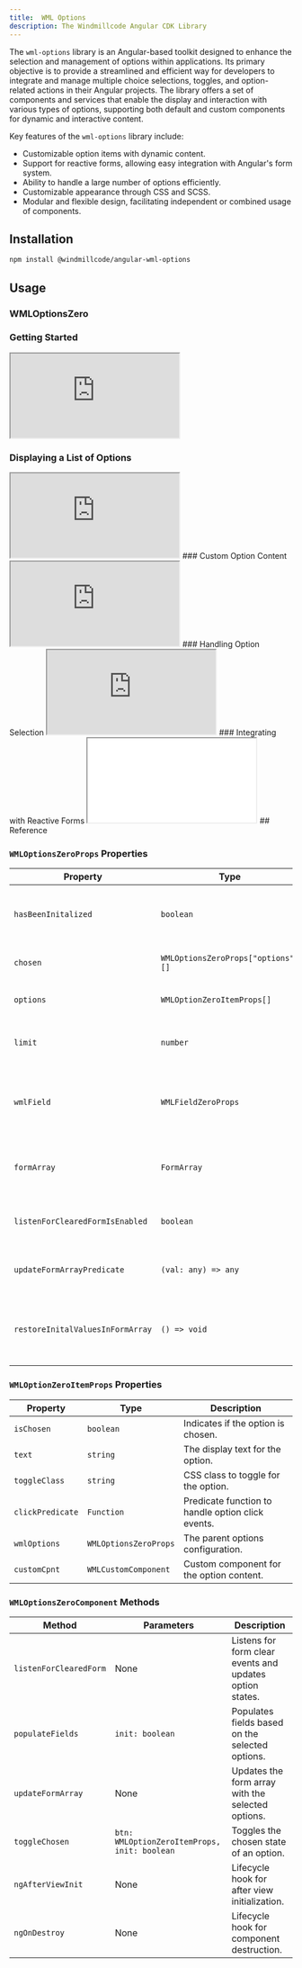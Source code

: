 ```yaml
---
title:  WML Options
description: The Windmillcode Angular CDK Library
---
```


The `wml-options` library is an Angular-based toolkit designed to enhance the selection and management of options within applications. Its primary objective is to provide a streamlined and efficient way for developers to integrate and manage multiple choice selections, toggles, and option-related actions in their Angular projects. The library offers a set of components and services that enable the display and interaction with various types of options, supporting both default and custom components for dynamic and interactive content.

Key features of the `wml-options` library include:
- Customizable option items with dynamic content.
- Support for reactive forms, allowing easy integration with Angular's form system.
- Ability to handle a large number of options efficiently.
- Customizable appearance through CSS and SCSS.
- Modular and flexible design, facilitating independent or combined usage of components.

## Installation

```bash
npm install @windmillcode/angular-wml-options
```

## Usage

### WMLOptionsZero
### Getting Started
<iframe src="https://stackblitz.com/edit/stackblitz-starters-m7vxw9?embed=1&file=src%2Fmain.ts&hideExplorer=1&theme=dark"></iframe>

### Displaying a List of Options

<iframe src="https://stackblitz.com/edit/stackblitz-starters-by1fgm?embed=1&file=src%2Fmain.ts&hideExplorer=1&theme=dark"></iframe>
### Custom Option Content

<iframe src="https://stackblitz.com/edit/stackblitz-starters-ikexg4?embed=1&file=src%2Fmain.ts&hideExplorer=1&theme=dark"></iframe>
### Handling Option Selection

<iframe src="https://stackblitz.com/edit/stackblitz-starters-eegmbl?embed=1&file=src%2Fmain.ts&hideExplorer=1&theme=dark"></iframe>
### Integrating with Reactive Forms

<iframe src="[stackblits url placeholder]"></iframe>
## Reference

### `WMLOptionsZeroProps` Properties

| Property                        | Type                      | Description                                                                 |
|---------------------------------|---------------------------|-----------------------------------------------------------------------------|
| `hasBeenInitalized`             | `boolean`                 | Indicates if the component has been initialized.                            |
| `chosen`                        | `WMLOptionsZeroProps["options"][]` | The list of chosen options.                                               |
| `options`                       | `WMLOptionZeroItemProps[]` | The list of available options.                                              |
| `limit`                         | `number`                  | Maximum number of selectable options.                                       |
| `wmlField`                      | `WMLFieldZeroProps`       | The associated WML field for reactive form integration.                     |
| `formArray`                     | `FormArray`               | The form array for managing selected options.                               |
| `listenForClearedFormIsEnabled` | `boolean`                 | Enables listening for form clear events.                                    |
| `updateFormArrayPredicate`      | `(val: any) => any`       | Predicate function to update the form array.                                |
| `restoreInitalValuesInFormArray`| `() => void`              | Function to restore initial values in the form array.                       |

### `WMLOptionZeroItemProps` Properties

| Property         | Type                       | Description                                              |
|------------------|----------------------------|----------------------------------------------------------|
| `isChosen`       | `boolean`                  | Indicates if the option is chosen.                       |
| `text`           | `string`                   | The display text for the option.                         |
| `toggleClass`    | `string`                   | CSS class to toggle for the option.                      |
| `clickPredicate` | `Function`                 | Predicate function to handle option click events.        |
| `wmlOptions`     | `WMLOptionsZeroProps`      | The parent options configuration.                        |
| `customCpnt`     | `WMLCustomComponent`       | Custom component for the option content.                 |

### `WMLOptionsZeroComponent` Methods

| Method            | Parameters               | Description                                                |
|-------------------|--------------------------|------------------------------------------------------------|
| `listenForClearedForm` | None                | Listens for form clear events and updates option states.   |
| `populateFields`  | `init: boolean`          | Populates fields based on the selected options.            |
| `updateFormArray` | None                     | Updates the form array with the selected options.          |
| `toggleChosen`    | `btn: WMLOptionZeroItemProps, init: boolean` | Toggles the chosen state of an option.      |
| `ngAfterViewInit` | None                     | Lifecycle hook for after view initialization.              |
| `ngOnDestroy`     | None                     | Lifecycle hook for component destruction.                  |

